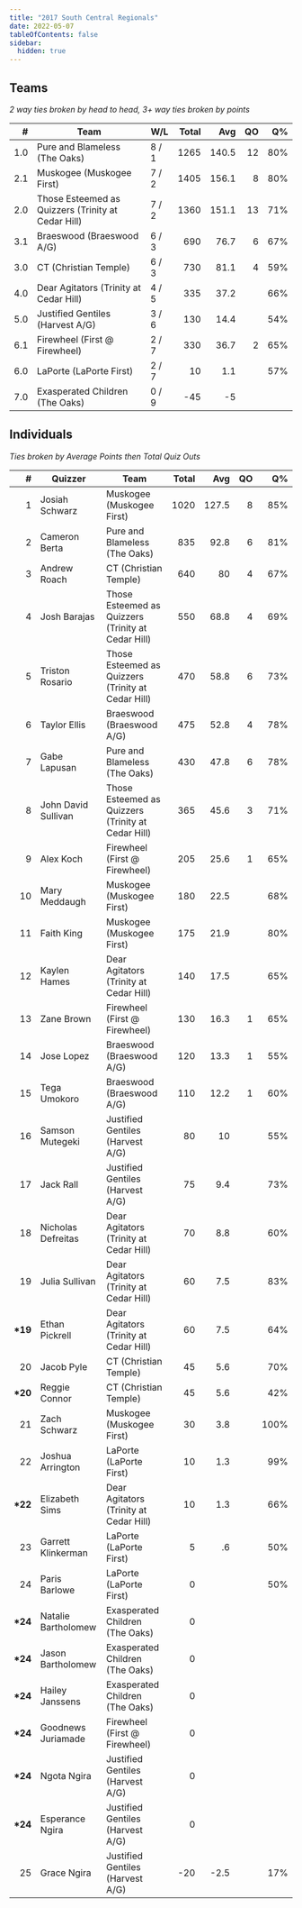 ```yaml
---
title: "2017 South Central Regionals"
date: 2022-05-07
tableOfContents: false
sidebar:
  hidden: true
---
```


## Teams

*2 way ties broken by head to head, 3+ way ties broken by points*

|    # | Team                                               | W/L   | Total |   Avg |   QO |   Q% |
| ---: | -------------------------------------------------- | ----- | ----: | ----: | ---: | ---: |
|  1.0 | Pure and Blameless (The Oaks)                      | 8 / 1 |  1265 | 140.5 |   12 |  80% |
|  2.1 | Muskogee (Muskogee First)                          | 7 / 2 |  1405 | 156.1 |    8 |  80% |
|  2.0 | Those Esteemed as Quizzers (Trinity at Cedar Hill) | 7 / 2 |  1360 | 151.1 |   13 |  71% |
|  3.1 | Braeswood (Braeswood A/G)                          | 6 / 3 |   690 |  76.7 |    6 |  67% |
|  3.0 | CT (Christian Temple)                              | 6 / 3 |   730 |  81.1 |    4 |  59% |
|  4.0 | Dear Agitators (Trinity at Cedar Hill)             | 4 / 5 |   335 |  37.2 |      |  66% |
|  5.0 | Justified Gentiles (Harvest A/G)                   | 3 / 6 |   130 |  14.4 |      |  54% |
|  6.1 | Firewheel (First @ Firewheel)                      | 2 / 7 |   330 |  36.7 |    2 |  65% |
|  6.0 | LaPorte (LaPorte First)                            | 2 / 7 |    10 |   1.1 |      |  57% |
|  7.0 | Exasperated Children (The Oaks)                    | 0 / 9 |   -45 |    -5 |      |      |

## Individuals

*Ties broken by Average Points then Total Quiz Outs*

|        # | Quizzer             | Team                                               | Total |   Avg |   QO |   Q% |
| -------: | ------------------- | -------------------------------------------------- | ----: | ----: | ---: | ---: |
|        1 | Josiah Schwarz      | Muskogee (Muskogee First)                          |  1020 | 127.5 |    8 |  85% |
|        2 | Cameron Berta       | Pure and Blameless (The Oaks)                      |   835 |  92.8 |    6 |  81% |
|        3 | Andrew Roach        | CT (Christian Temple)                              |   640 |    80 |    4 |  67% |
|        4 | Josh Barajas        | Those Esteemed as Quizzers (Trinity at Cedar Hill) |   550 |  68.8 |    4 |  69% |
|        5 | Triston Rosario     | Those Esteemed as Quizzers (Trinity at Cedar Hill) |   470 |  58.8 |    6 |  73% |
|        6 | Taylor Ellis        | Braeswood (Braeswood A/G)                          |   475 |  52.8 |    4 |  78% |
|        7 | Gabe Lapusan        | Pure and Blameless (The Oaks)                      |   430 |  47.8 |    6 |  78% |
|        8 | John David Sullivan | Those Esteemed as Quizzers (Trinity at Cedar Hill) |   365 |  45.6 |    3 |  71% |
|        9 | Alex Koch           | Firewheel (First @ Firewheel)                      |   205 |  25.6 |    1 |  65% |
|       10 | Mary Meddaugh       | Muskogee (Muskogee First)                          |   180 |  22.5 |      |  68% |
|       11 | Faith King          | Muskogee (Muskogee First)                          |   175 |  21.9 |      |  80% |
|       12 | Kaylen Hames        | Dear Agitators (Trinity at Cedar Hill)             |   140 |  17.5 |      |  65% |
|       13 | Zane Brown          | Firewheel (First @ Firewheel)                      |   130 |  16.3 |    1 |  65% |
|       14 | Jose Lopez          | Braeswood (Braeswood A/G)                          |   120 |  13.3 |    1 |  55% |
|       15 | Tega Umokoro        | Braeswood (Braeswood A/G)                          |   110 |  12.2 |    1 |  60% |
|       16 | Samson Mutegeki     | Justified Gentiles (Harvest A/G)                   |    80 |    10 |      |  55% |
|       17 | Jack Rall           | Justified Gentiles (Harvest A/G)                   |    75 |   9.4 |      |  73% |
|       18 | Nicholas Defreitas  | Dear Agitators (Trinity at Cedar Hill)             |    70 |   8.8 |      |  60% |
|       19 | Julia Sullivan      | Dear Agitators (Trinity at Cedar Hill)             |    60 |   7.5 |      |  83% |
| **\*19** | Ethan Pickrell      | Dear Agitators (Trinity at Cedar Hill)             |    60 |   7.5 |      |  64% |
|       20 | Jacob Pyle          | CT (Christian Temple)                              |    45 |   5.6 |      |  70% |
| **\*20** | Reggie Connor       | CT (Christian Temple)                              |    45 |   5.6 |      |  42% |
|       21 | Zach Schwarz        | Muskogee (Muskogee First)                          |    30 |   3.8 |      | 100% |
|       22 | Joshua Arrington    | LaPorte (LaPorte First)                            |    10 |   1.3 |      |  99% |
| **\*22** | Elizabeth Sims      | Dear Agitators (Trinity at Cedar Hill)             |    10 |   1.3 |      |  66% |
|       23 | Garrett Klinkerman  | LaPorte (LaPorte First)                            |     5 |    .6 |      |  50% |
|       24 | Paris Barlowe       | LaPorte (LaPorte First)                            |     0 |       |      |  50% |
| **\*24** | Natalie Bartholomew | Exasperated Children (The Oaks)                    |     0 |       |      |      |
| **\*24** | Jason Bartholomew   | Exasperated Children (The Oaks)                    |     0 |       |      |      |
| **\*24** | Hailey Janssens     | Exasperated Children (The Oaks)                    |     0 |       |      |      |
| **\*24** | Goodnews Juriamade  | Firewheel (First @ Firewheel)                      |     0 |       |      |      |
| **\*24** | Ngota Ngira         | Justified Gentiles (Harvest A/G)                   |     0 |       |      |      |
| **\*24** | Esperance Ngira     | Justified Gentiles (Harvest A/G)                   |     0 |       |      |      |
|       25 | Grace Ngira         | Justified Gentiles (Harvest A/G)                   |   -20 |  -2.5 |      |  17% |
